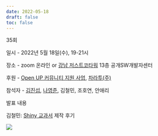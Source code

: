 ```yaml
---
date: 2022-05-18
draft: false
toc: false
---
```


35회

일시 - 2022년 5월 18일(수), 19-21시

장소 - zoom 온라인 or [강남 저스트코타워](https://www.justcoglobal.com/kr/locations/justco-tower) 13층 공개SW개발자센터

<div id="daumRoughmapContainer1693880944783" class="root_daum_roughmap root_daum_roughmap_landing"></div>
  
  <script charset="UTF-8" class="daum_roughmap_loader_script" src="https://ssl.daumcdn.net/dmaps/map_js_init/roughmapLoader.js"></script>
  
  <script charset="UTF-8">
  new daum.roughmap.Lander({
    "timestamp" : "1693880944783",
    "key" : "2g3u6",
    "mapWidth" : "640",
    "mapHeight" : "360"
  }).render();
</script>
  
후원 - [Open UP 커뮤니티 지원 사업](https://www.oss.kr/community_support_cm/show/2de472f0-6a84-4d5c-90f1-142231938d17?page=2), [차라투(주)](https://www.zarathu.com/)

참석자 - [김진섭](https://github.com/jinseob2kim),  [나영준](https://github.com/YoungjunNa), 김철민, 조호연, 안애리

발표 내용

김철민: [Shiny 교과서](https://product.kyobobook.co.kr/detail/S000061352398) 제작 후기

<img src='book.jpg'>

